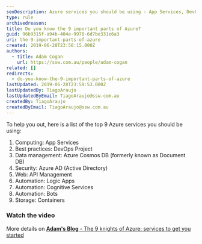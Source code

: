 ```yaml
---
seoDescription: Azure services you should be using - App Services, DevOps Project, Azure Cosmos DB, Azure AD, API Management, Logic Apps, Cognitive Services, Bots, and Containers.
type: rule
archivedreason:
title: Do you know the 9 important parts of Azure?
guid: 96b9315f-a94b-404e-9970-6d7be331e6a3
uri: the-9-important-parts-of-azure
created: 2019-06-28T23:50:15.000Z
authors:
  - title: Adam Cogan
    url: https://ssw.com.au/people/adam-cogan
related: []
redirects:
  - do-you-know-the-9-important-parts-of-azure
lastUpdated: 2019-06-28T23:59:53.000Z
lastUpdatedBy: TiagoAraujo
lastUpdatedByEmail: TiagoAraujo@ssw.com.au
createdBy: TiagoAraujo
createdByEmail: TiagoAraujo@ssw.com.au
---
```


To help you out, here is a list of the top 9 Azure services you should be using:
1. Computing: App Services
2. Best practices: DevOps Project
3. Data management: Azure Cosmos DB (formerly known as Document DB)
4. Security: Azure AD (Active Directory)
5. Web: API Management
6. Automation: Logic Apps
7. Automation: Cognitive Services
8. Automation: Bots
9. Storage: Containers

### Watch the video

<youtubeEmbed url="https://www.youtube.com/embed/-Ac7z3YEkNI" description="" />

More details on [**Adam's Blog** - The 9 knights of Azure: services to get you started](https://adamcogan.com/2018/06/07/9-knights-azure-services-get-started/)
